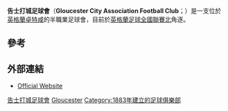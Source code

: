{{noteTA|G1=足球|G2=英超|G3=FAcup
|T=zh-hans:格洛斯特城足球會; zh-hk:告士打城足球會;
|1=zh-hans:格洛斯特城足球會; zh-hk:告士打城足球會;
}}
{{Infobox football club
| clubname    = 告士打城
| image       = <!-- 檔案不存在 [[File:Gloucester_City_A.F.C._logo.svg|200px]] -->
| fullname    = Gloucester City Association<br /> Football Club
| nickname    = The Tigers
| founded     = {{Start date and age|df=yes|1883|3|5}}
| ground      = [[卓特咸|卓特咸]][[Whaddon_Road|Whaddon Road]]
| capacity    = 7,066
| chairman    = Mike Dunstan OBE
| manager     = [[Tim_Harris_(footballer)|Tim Harris]]
| league = {{English football updater|GloucesC}}
| season = {{English football updater|GloucesC2}}
| position = {{English football updater|GloucesC3}}
| topscorer   = Jerry Causon (195)
| pattern_la1=_black_stripes|pattern_b1=_blackstripes|pattern_ra1=_black_stripes|pattern_so1=_yellowtop
| leftarm1=EED700|body1=EED700|rightarm1=EED700|shorts1=000000|socks1=000000
| pattern_la2=
| pattern_b2=_red white & blackhorizontal3
| pattern_ra2=
| pattern_sh2=_black_stripes
| leftarm2=FFFFFF
| body2=BADAFF
| rightarm2=FFFFFF
| shorts2=FFFFFF
| socks2=FFFFFF
}}
'''告士打城足球會'''（'''Gloucester City Association Football Club'''；{{IPAc-en|ˈ|ɡ|l|ɒ|s|t|ə|_|ˈ|s|ɪ|t|i}}）是一支位於[[英格蘭|英格蘭]][[卓特咸|卓特咸]]的半職業足球會，目前於[[英格蘭足球全國聯賽北|英格蘭足球全國聯賽北]]角逐。

== 參考 ==
{{Reflist}}

== 外部連結 ==
*[http://www.gloucestercityafc.com/ Official Website] {{Wayback|url=http://www.gloucestercityafc.com/ |date=20201203042537 }}

[[Category:告士打城足球會|]]
[[Category:格河斯特郡足球俱樂部|Gloucester]]
[[Category:1883年建立的足球俱樂部|Category:1883年建立的足球俱樂部]]
